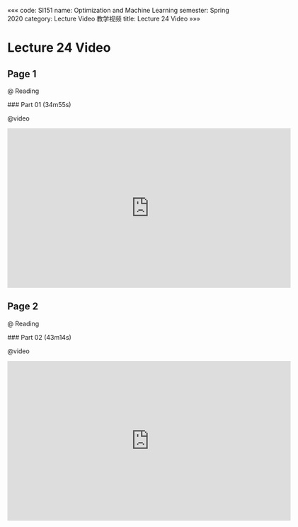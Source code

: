 «««
code: SI151
name: Optimization and Machine Learning
semester: Spring 2020
category: Lecture Video 教学视频
title: Lecture 24 Video
»»»

# Lecture 24 Video

## Page 1

@ Reading

<div class="markdown-body">
### Part 01 (34m55s)
</div>

@video

<iframe src="https://watchsb.com/e/5lwaocl9zhzg.html" frameborder=0 marginwidth=0 marginheight=0 scrolling=no width=640 height=360 allowfullscreen></iframe>


## Page 2

@ Reading

<div class="markdown-body">
### Part 02 (43m14s)
</div>

@video

<iframe src="https://watchsb.com/e/xq2m2ydlrwcl.html" frameborder=0 marginwidth=0 marginheight=0 scrolling=no width=640 height=360 allowfullscreen></iframe>


